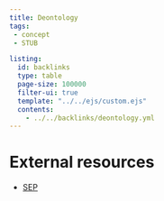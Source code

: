 ```yaml
---
title: Deontology
tags: 
 - concept 
 - STUB

listing:
  id: backlinks
  type: table
  page-size: 100000
  filter-ui: true
  template: "../../ejs/custom.ejs"
  contents:
    - ../../backlinks/deontology.yml
---
```


# External resources
- [SEP](https://plato.stanford.edu/entries/ethics-deontological/)
